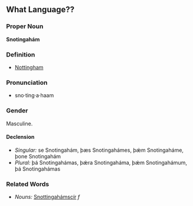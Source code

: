 {{rfc}}
{{rfd}}

==What Language??==
===Proper Noun===
'''Snotingahám'''

===Definition===
* [[Nottingham]]

===Pronunciation===
*sno·ting·a·haam

===Gender===
Masculine.

====Declension====
*''Singular:'' se Snotingahám, þæs Snotingahámes, þǽm Snotingaháme, þone Snotingahám
*''Plural:'' þá Snotingahámas, þǽra Snotingaháma, þǽm Snotingahámum, þá Snotingahámas

===Related Words===
*''Nouns:'' [[Snottingahámscír]] ''f''